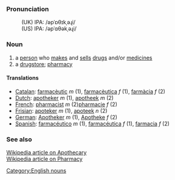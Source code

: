 ===Pronunciation===
:(UK) IPA: /əpˈɒθɪkˌəɻi/
:(US) IPA: /əpˈɑθəkˌəɻi/

===Noun===
# a [[person]] who [[make]]s and [[sell]]s [[drug]]s and/or [[medicine]]s
# a [[drugstore]]; [[pharmacy]]

====Translations====
*[[Catalan]]: [[farmacèutic]] ''m'' (1), [[farmacèutica]] ''f'' (1), [[farmàcia]] ''f'' (2)
*[[Dutch]]: [[apotheker]] ''m'' (1), [[apotheek]] ''m'' (2)
*[[French]]: [[pharmacist]] ''m'' (2)[[pharmacie]] ''f'' (2)
*[[Frisian]]: [[apoteker]] ''m'' (1), [[apoteek]] ''n'' (2)
*[[German]]: [[Apotheker]] ''m'' (1), [[Apotheke]] ''f'' (2)
*[[Spanish]]: [[farmacéutico]] ''m'' (1), [[farmacéutica]] ''f'' (1), [[farmacia]] ''f'' (2)

===See also===
[http://en.wikipedia.org/wiki/Apothecary Wikipedia article on Apothecary] <br>
[http://en.wikipedia.org/wiki/Pharmacy Wikipedia article on Pharmacy]

[[Category:English nouns]]